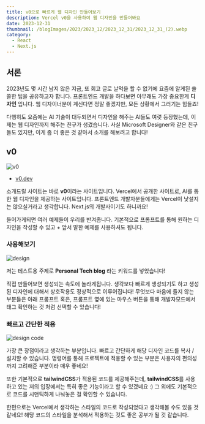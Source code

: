 ```yaml
---
title: v0으로 빠르게 웹 디자인 만들어보기
description: Vercel v0을 사용하여 웹 디자인을 만들어봐요
date: 2023-12-31
thumbnail: /blogImages/2023/2023_12/2023_12_31/2023_12_31_(2).webp
category:
  - React
  - Next.js
---
```


## 서론

2023년도 몇 시간 남지 않은 지금, 또 회고 글로 날먹을 할 수 없기에 요즘에 알게된 쏠쏠한 팁을 공유하고자 합니다.
프론트엔드 개발을 하다보면 아무래도 가장 중요한게 **디자인** 입니다. 웹 디자이너분이 계신다면 정말 좋겠지만, 모든 상황에서 그러기는 힘들죠!

다행히도 요즘에는 AI 기술이 대두되면서 디자인을 해주는 AI들도 여럿 등장했는데, 이제는 웹 디자인까지 해주는 친구가 생겼습니다.
사실 Microsoft Designer와 같은 친구들도 있지만, 이게 좀 더 좋은 것 같아서 소개를 해보려고 합니다!

## v0

![v0](</blogImages/2023/2023_12/2023_12_31/2023_12_31_(1).webp>)

- [v0.dev](https://v0.dev/)

소개드릴 사이트는 바로 **v0**이라는 사이트입니다. Vercel에서 공개한 사이트로, AI를 통한 웹 디자인을 제공하는 사이트입니다.
프론트엔드 개발자분들에게는 Vercel이 낯설지는 않으실거라고 생각합니다. Next.js의 개발사이기도 하니까요!

들어가게되면 여러 예제들이 우리를 반겨줍니다. 기본적으로 프롬프트를 통해 원하는 디자인을 작성할 수 있고 + 앞서 말한 예제를 사용하셔도 됩니다.

### 사용해보기

![design](</blogImages/2023/2023_12/2023_12_31/2023_12_31_(3).webp>)

저는 테스트용 주제로 **Personal Tech blog** 라는 키워드를 넣었습니다!

직접 만들어보면 생성되는 속도에 놀라게됩니다. 생각보다 빠르게 생성되기도 하고 생성된 디자인에 대해서 상호작용도 정상적으로 이루어집니다!
무엇보다 마음에 들지 않는 부분들은 아래 프롬프트 혹은, 프롬프트 옆에 있는 마우스 버튼을 통해 개발자모드에서 태그 확인하는 것 처럼 선택할 수 있습니다!

### 빠르고 간단한 적용

![design code](</blogImages/2023/2023_12/2023_12_31/2023_12_31_(4).webp>)

가장 큰 장점이라고 생각하는 부분입니다. 빠르고 간단하게 해당 디자인 코드를 복사 / 설치할 수 있습니다.
명령어를 통해 프로젝트에 적용할 수 있는 부분은 사용자의 편의성까지 고려해준 부분이라 매우 좋네요!

또한 기본적으로 **tailwindCSS**가 적용된 코드를 제공해주는데, **tailwindCSS**를 사용하고 있는 저의 입장에서는 특히 좋은 기능이라고 할 수 있겠네요 :)
그 외에도 기본적으로 코드를 시맨틱하게 나눠놓은 걸 확인할 수 있습니다.

한편으로는 Vercel에서 생각하는 스타일의 코드로 작성되었다고 생각해볼 수도 있을 것 같네요! 해당 코드의 스타일을 분석해서 적용하는 것도 좋은 공부가 될 것 같습니다.
